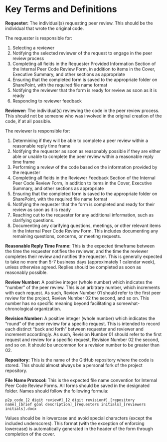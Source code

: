 # Key Terms and Definitions 

**Requester:** The individual(s) requesting peer review. This should be the individual that wrote the original code. 

The requester is responsible for: 

  1. Selecting a reviewer 
  2. Notifying the selected reviewer of the request to engage in the peer review process 
  3. Completing all fields in the Requester Provided Information Section of the Internal Peer Code Review Form, in addition to items in the Cover, Executive Summary, and other sections as appropriate 
  4. Ensuring that the completed form is saved to the appropriate folder on SharePoint, with the required file name format 
  5. Notifying the reviewer that the form is ready for review as soon as it is ready 
  6. Responding to reviewer feedback 

**Reviewer:** The individual(s) reviewing the code in the peer review process. This should not be someone who was involved in the original creation of the code, if at all possible. 

The reviewer is responsible for: 

  1. Determining if they will be able to complete a peer review within a reasonable reply time frame 
  2. Notifying the requester as soon as reasonably possible if they are either able or unable to complete the peer review within a reasonable reply time frame 
  3. Performing a review of the code based on the information provided by the requester 
  4. Completing all fields in the Reviewer Feedback Section of the Internal Peer Code Review Form, in addition to items in the Cover, Executive Summary, and other sections as appropriate 
  5. Ensuring that the completed form is saved to the appropriate folder on SharePoint, with the required file name format 
  6. Notifying the requester that the form is completed and ready for their review as soon as it is ready 
  7. Reaching out to the requester for any additional information, such as clarifying questions. 
  8. Documenting any clarifying questions, meetings, or other relevant items in the Internal Peer Code Review Form. This includes documenting any remaining questions, concerns, or meeting requests. 

**Reasonable Reply Time Frame:** This is the expected timeframe between the time the requester notifies the reviewer, and the time the reviewer completes their review and notifies the requester. This is generally expected to take no more than 5-7 business days (approximately 1 calendar week), unless otherwise agreed. Replies should be completed as soon as reasonably possible. 

**Review Number:** A positive integer (whole number) which indicates the “number” of the peer review. This is an arbitrary number, which increments with each request. As such, Review Number 01 should refer to the first peer review for the project, Review Number 02 the second, and so on. This number has no specific meaning beyond facilitating a somewhat-chronological organization. 

**Revision Number:** A positive integer (whole number) which indicates the “round” of the peer review for a specific request. This is intended to record each distinct “back and forth” between requester and reviewer and increment accordingly. As such, Revision Number 01 should refer to the first request and review for a specific request, Revision Number 02 the second, and so on. It should be uncommon for a revision number to be greater than 02. 

**Repository:** This is the name of the GitHub repository where the code is stored. This should almost always be a personal fork of the project repository. 

**File Name Protocol:** This is the expected file name convention for Internal Peer Code Review Forms. All forms should be saved in the designated folder. Names should follow the following formula: 

`p2p_code_[2 digit review#]_[2 digit revision#]_[repository name]_[brief goal description]_[requesters initials]_[reviewers initials].docx` 

Values should be in lowercase and avoid special characters (except the included underscores). This format (with the exception of enforcing lowercase) is automatically generated in the header of the form through completion of the cover. 